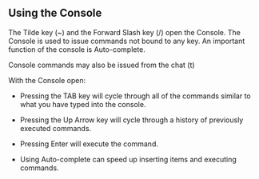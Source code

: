 == Using the Console ==



The Tilde key (~) and the Forward Slash key (/) open the Console. The Console is used to issue commands not bound to any key. An important function of the console is Auto-complete.

Console commands may also be issued from the chat (t)

With the Console open:

* Pressing the TAB key will cycle through all of the commands similar to what you have typed into the console.

* Pressing the Up Arrow key will cycle through a history of previously executed commands.

* Pressing Enter will execute the command. 

* Using Auto-complete can speed up inserting items and executing commands.